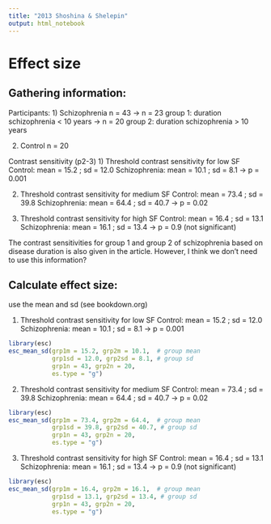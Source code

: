 ```yaml
---
title: "2013 Shoshina & Shelepin"
output: html_notebook
---
```


# Effect size

## Gathering information:

Participants: 1) Schizophrenia n = 43 -\> n = 23 group 1: duration schizophrenia \< 10 years -\> n = 20 group 2: duration schizophrenia \> 10 years

2)  Control n = 20

Contrast sensitivity (p2-3) 1) Threshold contrast sensitivity for low SF Control: mean = 15.2 ; sd = 12.0 Schizophrenia: mean = 10.1 ; sd = 8.1 -\> p = 0.001

2)  Threshold contrast sensitivity for medium SF Control: mean = 73.4 ; sd = 39.8 Schizophrenia: mean = 64.4 ; sd = 40.7 -\> p = 0.02

3)  Threshold contrast sensitivity for high SF Control: mean = 16.4 ; sd = 13.1 Schizophrenia: mean = 16.1 ; sd = 13.4 -\> p = 0.9 (not significant)

The contrast sensitivities for group 1 and group 2 of schizophrenia based on disease duration is also given in the article. However, I think we don't need to use this information?

## Calculate effect size:

use the mean and sd (see bookdown.org)

1)  Threshold contrast sensitivity for low SF Control: mean = 15.2 ; sd = 12.0 Schizophrenia: mean = 10.1 ; sd = 8.1 -\> p = 0.001

```r
library(esc)
esc_mean_sd(grp1m = 15.2, grp2m = 10.1,  # group mean
            grp1sd = 12.0, grp2sd = 8.1, # group sd
            grp1n = 43, grp2n = 20, 
            es.type = "g")

```

2)  Threshold contrast sensitivity for medium SF Control: mean = 73.4 ; sd = 39.8 Schizophrenia: mean = 64.4 ; sd = 40.7 -\> p = 0.02

```r
library(esc)
esc_mean_sd(grp1m = 73.4, grp2m = 64.4,  # group mean
            grp1sd = 39.8, grp2sd = 40.7, # group sd
            grp1n = 43, grp2n = 20, 
            es.type = "g")

```

3)  Threshold contrast sensitivity for high SF Control: mean = 16.4 ; sd = 13.1 Schizophrenia: mean = 16.1 ; sd = 13.4 -\> p = 0.9 (not significant)

```r
library(esc)
esc_mean_sd(grp1m = 16.4, grp2m = 16.1,  # group mean
            grp1sd = 13.1, grp2sd = 13.4, # group sd
            grp1n = 43, grp2n = 20, 
            es.type = "g")

```
